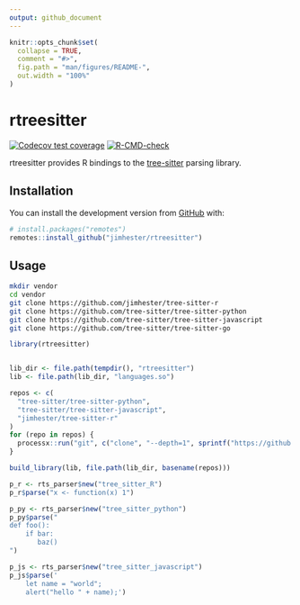 ```yaml
---
output: github_document
---
```


<!-- README.md is generated from README.Rmd. Please edit that file -->

```r
knitr::opts_chunk$set(
  collapse = TRUE,
  comment = "#>",
  fig.path = "man/figures/README-",
  out.width = "100%"
)
```

# rtreesitter

<!-- badges: start -->
[![Codecov test coverage](https://codecov.io/gh/jimhester/rtreesitter/branch/main/graph/badge.svg)](https://codecov.io/gh/jimhester/rtreesitter?branch=main)
[![R-CMD-check](https://github.com/jimhester/rtreesitter/workflows/R-CMD-check/badge.svg)](https://github.com/jimhester/rtreesitter/actions)
<!-- badges: end -->

rtreesitter provides R bindings to the [tree-sitter](https://tree-sitter.github.io/tree-sitter/) parsing library.

## Installation

You can install the development version from [GitHub](https://github.com/) with:

``` r
# install.packages("remotes")
remotes::install_github("jimhester/rtreesitter")
```

## Usage

```bash
mkdir vendor
cd vendor
git clone https://github.com/jimhester/tree-sitter-r
git clone https://github.com/tree-sitter/tree-sitter-python
git clone https://github.com/tree-sitter/tree-sitter-javascript
git clone https://github.com/tree-sitter/tree-sitter-go
```

```r
library(rtreesitter)


lib_dir <- file.path(tempdir(), "rtreesitter")
lib <- file.path(lib_dir, "languages.so")

repos <- c(
  "tree-sitter/tree-sitter-python",
  "tree-sitter/tree-sitter-javascript",
  "jimhester/tree-sitter-r"
)
for (repo in repos) {
  processx::run("git", c("clone", "--depth=1", sprintf("https://github.com/%s", repo), file.path(lib_dir, basename(repo))))
}

build_library(lib, file.path(lib_dir, basename(repos)))

p_r <- rts_parser$new("tree_sitter_R")
p_r$parse("x <- function(x) 1")

p_py <- rts_parser$new("tree_sitter_python")
p_py$parse("
def foo():
    if bar:
       baz()
")

p_js <- rts_parser$new("tree_sitter_javascript")
p_js$parse('
    let name = "world";
    alert("hello " + name);')
```
